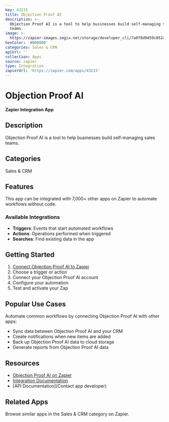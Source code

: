 ```yaml
---
key: 43215
title: Objection Proof AI
description: >-
  Objection Proof AI is a tool to help businesses build self-managing sales
  teams.
image: >-
  https://zapier-images.imgix.net/storage/developer_cli/7a0f8d9d59c05242345b7ce7bfe79104.png?auto=format%2Ccompress&ixlib=python-3.0.0&q=50
hexColor: '#000000'
categories: Sales & CRM
apiUrl: ''
collection: Apps
source: zapier
type: Integration
zapierUrl: 'https://zapier.com/apps/43215'
---
```

# Objection Proof AI

**Zapier Integration App**

## Description

Objection Proof AI is a tool to help businesses build self-managing sales teams.

## Categories

Sales & CRM

## Features

This app can be integrated with 7,000+ other apps on Zapier to automate workflows without code.

### Available Integrations

- **Triggers**: Events that start automated workflows
- **Actions**: Operations performed when triggered
- **Searches**: Find existing data in the app

## Getting Started

1. [Connect Objection Proof AI to Zapier](https://zapier.com/apps/43215)
2. Choose a trigger or action
3. Connect your Objection Proof AI account
4. Configure your automation
5. Test and activate your Zap

## Popular Use Cases

Automate common workflows by connecting Objection Proof AI with other apps:

- Sync data between Objection Proof AI and your CRM
- Create notifications when new items are added
- Back up Objection Proof AI data to cloud storage
- Generate reports from Objection Proof AI data

## Resources

- [Objection Proof AI on Zapier](https://zapier.com/apps/43215)
- [Integration Documentation](https://zapier.com/apps/43215/integrations)
- [API Documentation](Contact app developer)

## Related Apps

Browse similar apps in the Sales & CRM category on Zapier.
